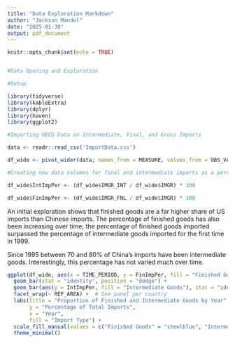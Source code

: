 ```yaml
---
title: "Data Exploration Markdown"
author: "Jackson Mandel"
date: "2025-01-30"
output: pdf_document
---
```


```r
knitr::opts_chunk$set(echo = TRUE)


#Data Opening and Exploration

#Setup

library(tidyverse)
library(kableExtra)
library(dplyr)
library(haven)
library(ggplot2)

#Importing OECD Data on Intermediate, Final, and Gross Imports

data <- readr::read_csv('ImportData.csv')

df_wide <- pivot_wider(data, names_from = MEASURE, values_from = OBS_VALUE)

#Creating new data columns for final and intermediate imports as a percentage of gross imports

df_wide$IntImpPer <- (df_wide$IMGR_INT / df_wide$IMGR) * 100

df_wide$FinImpPer <- (df_wide$IMGR_FNL / df_wide$IMGR) * 100


```

An initial exploration shows that finished goods are a far higher share of US imports than Chinese imports.  The percentage of finished goods has also been increasing over time; the percentage of finished goods imported surpassed the percentage of intermediate goods imported for the first time in 1999.

Since 1995 between 70 and 80% of China's imports have been intermediate goods.  Interestingly, this percentage has not varied much over time.

```r

ggplot(df_wide, aes(x = TIME_PERIOD, y = FinImpPer, fill = "Finished Goods")) +
  geom_bar(stat = "identity", position = "dodge") +
  geom_bar(aes(y = IntImpPer, fill = "Intermediate Goods"), stat = "identity", position = "dodge") +
  facet_wrap(~ REF_AREA) +  # One panel per country
  labs(title = "Proportion of Finished and Intermediate Goods by Year",
       y = "Percentage of Total Imports",
       x = "Year",
       fill = "Import Type") +
  scale_fill_manual(values = c("Finished Goods" = "steelblue", "Intermediate Goods" = "orange")) +
  theme_minimal()

```
